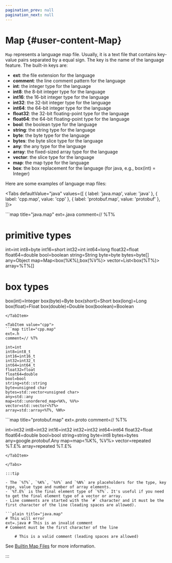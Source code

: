 ```yaml
---
pagination_prev: null
pagination_next: null
---
```

# Map {#user-content-Map}


`Map` represents a language map file. Usually, it is a text file that contains key-value pairs separated by a equal sign. The key is the name of the language feature. The built-in keys are:

- **ext**: the file extension for the language
- **comment**: the line comment pattern for the language
- **int**: the integer type for the language
- **int8**: the 8-bit integer type for the language
- **int16**: the 16-bit integer type for the language
- **int32**: the 32-bit integer type for the language
- **int64**: the 64-bit integer type for the language
- **float32**: the 32-bit floating-point type for the language
- **float64**: the 64-bit floating-point type for the language
- **bool**: the boolean type for the language
- **string**: the string type for the language
- **byte**: the byte type for the language
- **bytes**: the byte slice type for the language
- **any**: the any type for the language
- **array**: the fixed-sized array type for the language
- **vector**: the slice type for the language
- **map**: the map type for the language
- **box**: the box replacement for the language (for java, e.g., box(int) = Integer)

Here are some examples of language map files:

<Tabs
  defaultValue="java"
  values={[
    { label: 'java.map', value: 'java' },
    { label: 'cpp.map', value: 'cpp' },
    { label: 'protobuf.map', value: 'protobuf' },
  ]}>

<TabItem value="java">
```map title="java.map"
ext=.java
comment=// %T%

# primitive types
int=int
int8=byte
int16=short
int32=int
int64=long
float32=float
float64=double
bool=boolean
string=String
byte=byte
bytes=byte[]
any=Object
map=Map<box(%K%),box(%V%)>
vector=List<box(%T%)>
array=%T%[]

# box types
box(int)=Integer
box(byte)=Byte
box(short)=Short
box(long)=Long
box(float)=Float
box(double)=Double
box(boolean)=Boolean
```
</TabItem>

<TabItem value="cpp">
```map title="cpp.map"
ext=.h
comment=// %T%

int=int
int8=int8_t
int16=int16_t
int32=int32_t
int64=int64_t
float32=float
float64=double
bool=bool
string=std::string
byte=unsigned char
bytes=std::vector<unsigned char>
any=std::any
map=std::unordered_map<%K%, %V%>
vector=std::vector<%T%>
array=std::array<%T%, %N%>
```
</TabItem>

<TabItem value="protobuf">
```map title="protobuf.map"
ext=.proto
comment=// %T%

int=int32
int8=int32
int16=int32
int32=int32
int64=int64
float32=float
float64=double
bool=bool
string=string
byte=int8
bytes=bytes
any=google.protobuf.Any
map=map<%K%, %V%>
vector=repeated %T.E%
array=repeated %T.E%
```
</TabItem>

</Tabs>

:::tip

- The `%T%`, `%K%`, `%V%` and `%N%` are placeholders for the type, key type, value type and number of array elements.
- `%T.E%` is the final element type of `%T%`. It's useful if you need to get the final element type of a vector or array.
- Line comments are started with the `#` character and it must be the first character of the line (leading spaces are allowed).

```plain title="java.map"
# This will error
ext=.java # This is an invalid comment
# Comment must be the first character of the line

	# This is a valid comment (leading spaces are allowed)
```

See [Builtin Map Files](https://github.com/gopherd/next/tree/main/builtin) for more information.

:::

